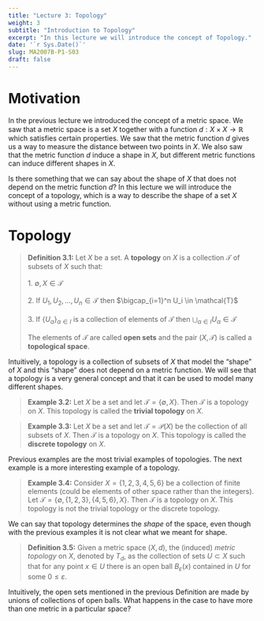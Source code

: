 ---
title: "Lecture 3: Topology"
weight: 3
subtitle: "Introduction to Topology"
excerpt: "In this lecture we will introduce the concept of Topology."
date: '`r Sys.Date()`'
slug: MA2007B-P1-S03
draft: false
---

# Motivation

In the previous lecture we introduced the concept of a metric space. We saw that a metric space is a set $X$ together with a function $d: X \times X \to \mathbb{R}$ which satisfies certain properties. We saw that the metric function $d$ gives us a way to measure the distance between two points in $X$. We also saw that the metric function $d$ induce a shape in $X,$ but different metric functions can induce different shapes in $X.$

Is there something that we can say about the shape of $X$ that does not depend on the metric function $d$? In this lecture we will introduce the concept of a topology, which is a way to describe the shape of a set $X$ without using a metric function.

# Topology

> **Definition 3.1:** Let $X$ be a set. A **topology** on $X$ is a collection $\mathcal{T}$ of subsets of $X$ such that: <br/><br/>
> 1. $\emptyset, X \in \mathcal{T}$ <br/><br/> 
> 2. If $U_1, U_2, \dots, U_n \in \mathcal{T}$ then $\bigcap_{i=1}^n U_i \in \mathcal{T}$ <br/><br/>
> 3. If $\{U_\alpha\}_{\alpha \in I}$ is a collection of elements of $\mathcal{T}$ then $\bigcup_{\alpha \in I} U_\alpha \in \mathcal{T}$ <br/><br/>
> The elements of $\mathcal{T}$ are called **open sets** and the pair $(X, \mathcal{T})$ is called a **topological space**.

Intuitively, a topology is a collection of subsets of $X$ that model the "shape" of $X$ and this "shape" does not depend on a metric function. We will see that a topology is a very general concept and that it can be used to model many different shapes.

> **Example 3.2:** Let $X$ be a set and let $\mathcal{T} = \{\emptyset, X\}.$ Then $\mathcal{T}$ is a topology on $X.$ This topology is called the **trivial topology** on $X.$

> **Example 3.3:** Let $X$ be a set and let $\mathcal{T} = \mathcal{P}(X)$ be the collection of all subsets of $X$. Then $\mathcal{T}$ is a topology on $X.$ This topology is called the **discrete topology** on $X.$

Previous examples are the most trivial examples of topologies. The next example is a more interesting example of a topology.

> **Example 3.4:** Consider $X=\{1,2,3,4,5,6\}$ be a collection of finite elements (could be elements of other space rather than the integers). Let $\mathcal{T} = \{\emptyset, \{1,2,3\}, \{4,5,6\}, X\}.$ Then $\mathcal{T}$ is a topology on $X.$   This topology is not the trivial topology or the discrete topology.

We can say that topology determines the _shape_ of the space, even though with the previous examples it is not clear what we meant for shape.

> **Definition 3.5:**  Given a metric space $(X,d),$ the (induced) *metric topology* on $X,$ denoted by $T_d,$ as the collection of sets $U\subset X$ such that for any point $x\in U$ there is an open ball $B_\varepsilon(x)$ contained in $U$ for some $0\leq \varepsilon.$

Intuitively, the open sets mentioned in the previous Definition are made by unions of collections of open balls. What happens in the case to have more than one metric in a particular space? 



